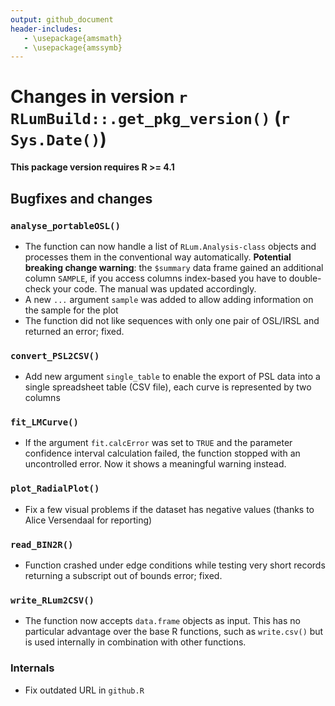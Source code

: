```yaml
---
output: github_document
header-includes:
   - \usepackage{amsmath}
   - \usepackage{amssymb}
---
```

<!-- NEWS.md was auto-generated by NEWS.Rmd. Please DO NOT edit by hand!-->

# Changes in version `r RLumBuild::.get_pkg_version()` (`r Sys.Date()`)

**This package version requires R >= 4.1**

## Bugfixes and changes

### `analyse_portableOSL()`
* The function can now handle a list of `RLum.Analysis-class` objects and processes 
them in the conventional way automatically. **Potential breaking change warning**: the `$summary` data frame
gained an additional column `SAMPLE`, if you access columns index-based you 
have to double-check your code. The manual was updated accordingly.
* A new `...` argument `sample` was added to allow adding information on the sample for the plot
* The function did not like sequences with only one pair of OSL/IRSL and returned an error; fixed. 

### `convert_PSL2CSV()`
* Add new argument `single_table` to enable the export of PSL data into a single spreadsheet table (CSV file), 
each curve is represented by two columns

### `fit_LMCurve()`
* If the argument `fit.calcError` was set to `TRUE` and the parameter confidence interval 
calculation failed, the function stopped with an uncontrolled error. Now it shows a meaningful 
warning instead. 

### `plot_RadialPlot()`
* Fix a few visual problems if the dataset has negative values (thanks to Alice Versendaal for reporting)

### `read_BIN2R()`
* Function crashed under edge conditions while testing very short records returning a 
subscript out of bounds error; fixed.

### `write_RLum2CSV()`
* The function now accepts `data.frame` objects as input. This has no particular advantage
over the base R functions, such as `write.csv()` but is used internally in combination with 
other functions. 

### Internals
* Fix outdated URL in `github.R`
